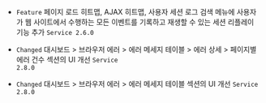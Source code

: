 - <code class="Feature">Feature</code> <span class="uitext">페이지 로드 히트맵</span>, <span class="uitext">AJAX 히트맵</span>, <span class="uitext">사용자 세션 로그 검색</span> 메뉴에 사용자가 웹 사이트에서 수행하는 모든 이벤트를 기록하고 재생할 수 있는 <span class="uitext">세션 리플레이</span> 기능 추가 <code class='changelog-service'>Service 2.6.0​</code>

- <code class="Changed" type="1">Changed</code> <span class="uitext">대시보드</span> &gt; <span class="uitext">브라우저 에러</span> &gt; <span class="uitext">에러 메세지</span> <span class="uitext">테이블</span> &gt; <span class="uitext">에러</span> <span class="uitext">상세</span> &gt; <span class="uitext">페이지별 에러 건수</span> 섹션의 UI 개선 <code class='changelog-service'>Service 2.8.0​</code>

- <code class="Changed" type="1">Changed</code> <span class="uitext">대시보드</span> &gt; <span class="uitext">브라우저 에러</span> &gt; <span class="uitext">에러 메세지</span> <span class="uitext">테이블</span> 섹션의 UI 개선 <code class='changelog-service'>Service 2.8.0​</code>